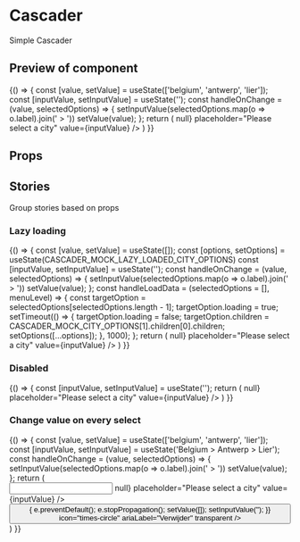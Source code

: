 


<Meta title="Cascader" component={Cascader} />

# Cascader

Simple Cascader

## Preview of component

<Canvas>
	<Story name='Base'>
		{() => {
			const [value, setValue] = useState(['belgium', 'antwerp', 'lier']);
			const [inputValue, setInputValue] = useState('');
			const handleOnChange = (value, selectedOptions) => {
				setInputValue(selectedOptions.map(o => o.label).join(' > '))
				setValue(value);
			};
			return (
				<Cascader value={value} options={CASCADER_MOCK_CITY_OPTIONS} onChange={handleOnChange}>
					<TextField onChange={() => null} placeholder="Please select a city" value={inputValue} />
				</Cascader>
			)
		}}
	</Story>
</Canvas>

## Props

<ArgsTable of={Cascader} />

## Stories

Group stories based on props

### Lazy loading

<Canvas>
	<Story name='Lazyloading'>
		{() => {
			const [value, setValue] = useState([]);
			const [options, setOptions] = useState(CASCADER_MOCK_LAZY_LOADED_CITY_OPTIONS)
			const [inputValue, setInputValue] = useState('');
			const handleOnChange = (value, selectedOptions) => {
				setInputValue(selectedOptions.map(o => o.label).join(' > '))
				setValue(value);
			};
			const handleLoadData = (selectedOptions = [], menuLevel) => {
				const targetOption = selectedOptions[selectedOptions.length - 1];
				targetOption.loading = true;
				setTimeout(() => {
					targetOption.loading = false;
					targetOption.children = CASCADER_MOCK_CITY_OPTIONS[1].children[0].children;
					setOptions([...options]);
				}, 1000);
			};
			return (
				<Cascader loadData={handleLoadData} value={value} options={options} onChange={handleOnChange}>
					<TextField onChange={() => null} placeholder="Please select a city" value={inputValue} />
				</Cascader>
			)
		}}
	</Story>
</Canvas>

### Disabled

<Canvas>
	<Story name='Disabled'>
		{() => {
			const [inputValue, setInputValue] = useState('');
			return (
				<Cascader disabled options={CASCADER_MOCK_CITY_OPTIONS}>
					<TextField disabled onChange={() => null} placeholder="Please select a city" value={inputValue} />
				</Cascader>
			)
		}}
	</Story>
</Canvas>

### Change value on every select

<Canvas>
	<Story name='Change on every select'>
		{() => {
			const [value, setValue] = useState(['belgium', 'antwerp', 'lier']);
			const [inputValue, setInputValue] = useState('Belgium > Antwerp > Lier');
			const handleOnChange = (value, selectedOptions) => {
				setInputValue(selectedOptions.map(o => o.label).join(' > '))
				setValue(value);
			};
			return (
				<Cascader changeOnSelect value={value} options={CASCADER_MOCK_CITY_OPTIONS} onChange={handleOnChange}>
					<div className="a-input has-icon-right">
						<div className="a-input__wrapper">
							<input onChange={() => null} placeholder="Please select a city" value={inputValue}  />
							<span style={{"pointerEvents": "initial"}} className="fa">
								<Button onClick={(e) => {
									e.preventDefault();
									e.stopPropagation();
									setValue([]);
									setInputValue('');
								}} icon="times-circle" ariaLabel="Verwijder" transparent />
							</span>
						</div>
					</div>
				</Cascader>
			)
		}}
	</Story>
</Canvas>
